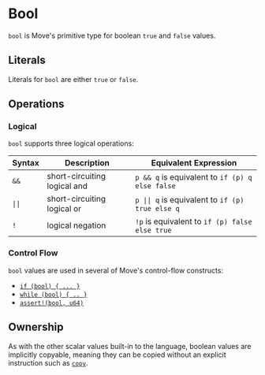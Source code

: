 # Bool

`bool` is Move's primitive type for boolean `true` and `false` values.

## Literals

Literals for `bool` are either `true` or `false`.

## Operations

### Logical

`bool` supports three logical operations:

| Syntax                    | Description                  | Equivalent Expression                                               |
| ------------------------- | ---------------------------- | ------------------------------------------------------------------- |
| `&&`                      | short-circuiting logical and | `p && q` is equivalent to `if (p) q else false`                     |
| <code>&vert;&vert;</code> | short-circuiting logical or  | <code>p &vert;&vert; q</code> is equivalent to `if (p) true else q` |
| `!`                       | logical negation             | `!p` is equivalent to `if (p) false else true`                      |

### Control Flow

`bool` values are used in several of Move's control-flow constructs:

- [`if (bool) { ... }`](conditionals.mdx)
- [`while (bool) { .. }`](loops.mdx)
- [`assert!(bool, u64)`](abort-and-assert.mdx)

## Ownership

As with the other scalar values built-in to the language, boolean values are implicitly copyable,
meaning they can be copied without an explicit instruction such as
[`copy`](variables.mdx#move-and-copy).
